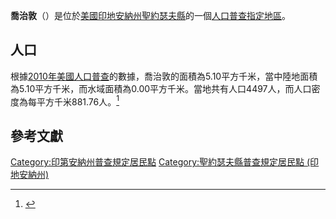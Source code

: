{{noteTA
|G1=USState
|G2=地名
|G3=Unit
}}
{{Infobox settlement
|official_name            = 喬治敦
|native_name = Georgetown
|settlement_type          = [[人口普查指定地區|人口普查指定地區]]
|image_skyline            = US-IN-Georgetown,_St._Joseph_County.png
|imagesize                = 250px
|image_map                = 
|mapsize                  = 
|pushpin_map              = USA Indiana 
|pushpin_label            = 喬治敦
|pushpin_label_position   = top
|pushpin_map_caption      = 喬治敦在印地安納州的位置
|subdivision_type         = [[世界政區索引|國家]]
|subdivision_type1        = [[美国州份|州份]]
|subdivision_type2        = [[印地安納州行政区划|縣]]
|subdivision_name         = [[美国|美国]]
|subdivision_name1        = [[印地安納州|印地安納州]]
|subdivision_name2        = [[聖約瑟夫縣_(印地安納州)|聖約瑟夫縣]]
|elevation_ft             = 732
|elevation_m              = 223
|timezone                 = [[北美东部时区|北美东部时区]]
|area_total_km2           = 5.10
|area_land_km2            = 5.10
|area_water_km2           = 0.00
|area_total_sq_mi         = 
|area_land_sq_mi          = 
|area_water_sq_mi         = 
|population_as_of         = [[2010年美國人口普查|2010]]
|population_footnotes     = 
|population_total         = 4497
|population_density_km2   = auto
|population_density_sq_mi = auto
|utc_offset               = -5
|coordinates              = {{coord|41|43|46|N|86|13|20|W|display=inline,title}}
| coor_pinpoint           = 
| coordinates_footnotes   = 
|timezone_DST             = EDT
|utc_offset_DST           = -4
|postal_code_type         = [[美國郵區編號|郵區編號]]
|postal_code              = 46637
|area_code                = {{link-en|电话区号574|Area code 574|574}}
|blank_name = [[地名信息系统|GNIS ID]]
|blank_info = 1867273<ref name="GNIS">{{cite gnis|1867273|Georgetown}}</ref>
}}
'''喬治敦'''（{{lang-en|Georgetown}}）是位於[[美國|美國]][[印地安納州|印地安納州]][[聖約瑟夫縣_(印地安納州)|聖約瑟夫縣]]的一個[[人口普查指定地區|人口普查指定地區]]。

== 人口 ==
根據[[2010年美國人口普查|2010年美國人口普查]]的數據，喬治敦的面積為5.10平方千米，當中陸地面積為5.10平方千米，而水域面積為0.00平方千米。當地共有人口4497人，而人口密度為每平方千米881.76人。<ref name="GR8">{{cite web|url=http://factfinder2.census.gov|publisher=[[美国人口调查局|美国人口调查局]]|accessdate=2011-05-14|title=American FactFinder|archive-date=2013-09-11|archive-url=https://web.archive.org/web/20130911234518/http://factfinder2.census.gov/|dead-url=no}}</ref>

== 參考文獻 ==
{{reflist}}

{{聖約瑟夫縣 (印地安納州)}}

{{DEFAULTSORT:Georgetown, Indiana}}
[[Category:印第安納州普查規定居民點|Category:印第安納州普查規定居民點]]
[[Category:聖約瑟夫縣普查規定居民點_(印地安納州)|Category:聖約瑟夫縣普查規定居民點 (印地安納州)]]

{{Indiana-geo-stub}}